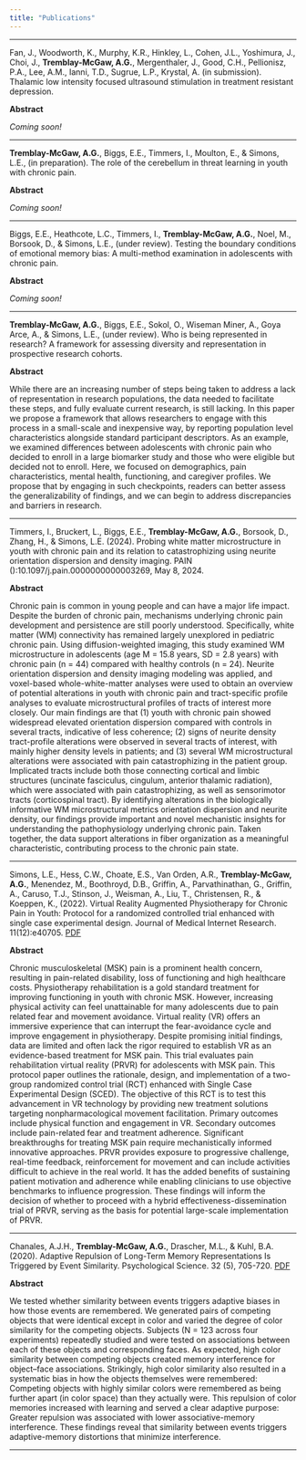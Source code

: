 ```yaml
---
title: "Publications"
---
```

***

Fan, J., Woodworth, K., Murphy, K.R., Hinkley, L., Cohen, J.L., Yoshimura, J.,  Choi, J., __Tremblay-McGaw, A.G.__, Mergenthaler, J., Good, C.H., Pellionisz, P.A., Lee, A.M., Ianni, T.D., Sugrue, L.P., Krystal, A. (in submission). Thalamic low intensity focused ultrasound stimulation in treatment resistant depression.

__Abstract__

_Coming soon!_


***

__Tremblay-McGaw, A.G.__, Biggs, E.E., Timmers, I., Moulton, E., & Simons, L.E., (in preparation). The role of the cerebellum in threat learning in youth with chronic pain.

__Abstract__

_Coming soon!_


***

Biggs, E.E., Heathcote, L.C., Timmers, I., __Tremblay-McGaw, A.G.__, Noel, M., Borsook, D., & Simons, L.E., (under review). Testing the boundary conditions of emotional memory bias: A multi-method examination in adolescents with chronic pain.

__Abstract__

_Coming soon!_


***

__Tremblay-McGaw, A.G.__, Biggs, E.E., Sokol, O., Wiseman Miner, A., Goya Arce, A., & Simons, L.E., (under review). Who is being represented in research? A framework for assessing diversity and representation in prospective research cohorts.

__Abstract__

While there are an increasing number of steps being taken to address a lack of representation in research populations, the data needed to facilitate these steps, and fully evaluate current research, is still lacking. In this paper we propose a framework that allows researchers to engage with this process in a small-scale and inexpensive way, by reporting population level characteristics alongside standard participant descriptors. As an example, we examined differences between adolescents with chronic pain who decided to enroll in a large biomarker study and those who were eligible but decided not to enroll. Here, we focused on demographics, pain characteristics, mental health, functioning, and caregiver profiles. We propose that by engaging in such checkpoints, readers can better assess the generalizability of findings, and we can begin to address discrepancies and barriers in research.


***

Timmers, I., Bruckert, L., Biggs, E.E., __Tremblay-McGaw, A.G.__, Borsook, D., Zhang, H., & Simons, L.E. (2024). Probing white matter microstructure in youth with chronic pain and its relation to catastrophizing using neurite orientation dispersion and density imaging. PAIN ():10.1097/j.pain.0000000000003269, May 8, 2024.

__Abstract__

Chronic pain is common in young people and can have a major life impact. Despite the burden of chronic pain, mechanisms underlying chronic pain development and persistence are still poorly understood. Specifically, white matter (WM) connectivity has remained largely unexplored in pediatric chronic pain. Using diffusion-weighted imaging, this study examined WM microstructure in adolescents (age M = 15.8 years, SD = 2.8 years) with chronic pain (n = 44) compared with healthy controls (n = 24). Neurite orientation dispersion and density imaging modeling was applied, and voxel-based whole-white-matter analyses were used to obtain an overview of potential alterations in youth with chronic pain and tract-specific profile analyses to evaluate microstructural profiles of tracts of interest more closely. Our main findings are that (1) youth with chronic pain showed widespread elevated orientation dispersion compared with controls in several tracts, indicative of less coherence; (2) signs of neurite density tract-profile alterations were observed in several tracts of interest, with mainly higher density levels in patients; and (3) several WM microstructural alterations were associated with pain catastrophizing in the patient group. Implicated tracts include both those connecting cortical and limbic structures (uncinate fasciculus, cingulum, anterior thalamic radiation), which were associated with pain catastrophizing, as well as sensorimotor tracts (corticospinal tract). By identifying alterations in the biologically informative WM microstructural metrics orientation dispersion and neurite density, our findings provide important and novel mechanistic insights for understanding the pathophysiology underlying chronic pain. Taken together, the data support alterations in fiber organization as a meaningful characteristic, contributing process to the chronic pain state.


***

Simons, L.E., Hess, C.W., Choate, E.S., Van Orden, A.R., __Tremblay-McGaw, A.G.__, Menendez, M., Boothroyd, D.B., Griffin, A., Parvathinathan, G., Griffin, A., Caruso, T.J., Stinson, J., Weisman, A., Liu, T., Christensen, R., & Koeppen, K., (2022). Virtual Reality Augmented Physiotherapy for Chronic Pain in Youth: Protocol for a randomized controlled trial enhanced with single case experimental design. Journal of Medical Internet Research. 11(12):e40705.
[PDF](pdfs/SimonsEtal2022.pdf)

__Abstract__

Chronic musculoskeletal (MSK) pain is a prominent health concern, resulting in pain-related disability, loss of functioning and high healthcare costs. Physiotherapy rehabilitation is a gold standard treatment for improving functioning in youth with chronic MSK. However, increasing physical activity can feel unattainable for many adolescents due to pain related fear and movement avoidance. Virtual reality (VR) offers an immersive experience that can interrupt the fear-avoidance cycle and improve engagement in physiotherapy. Despite promising initial findings, data are limited and often lack the rigor required to establish VR as an evidence-based treatment for MSK pain. This trial evaluates pain rehabilitation virtual reality (PRVR) for adolescents with MSK pain. This protocol paper outlines the rationale, design, and implementation of a two-group randomized control trial (RCT) enhanced with Single Case Experimental Design (SCED). The objective of this RCT is to test this advancement in VR technology by providing new treatment solutions targeting nonpharmacological movement facilitation. Primary outcomes include physical function and engagement in VR. Secondary outcomes include pain-related fear and treatment adherence. Significant breakthroughs for treating MSK pain require mechanistically informed innovative approaches. PRVR provides exposure to progressive challenge, real-time feedback, reinforcement for movement and can include activities difficult to achieve in the real world. It has the added benefits of sustaining patient motivation and adherence while enabling clinicians to use objective benchmarks to influence progression. These findings will inform the decision of whether to proceed with a hybrid effectiveness-dissemination trial of PRVR, serving as the basis for potential large-scale implementation of PRVR.


***

Chanales, A.J.H., __Tremblay-McGaw, A.G.__, Drascher, M.L., & Kuhl, B.A. (2020). Adaptive Repulsion of Long-Term Memory Representations Is Triggered by Event Similarity. Psychological Science. 32 (5), 705-720. [PDF](pdfs/ChanalesEtal2021.pdf)

__Abstract__

We tested whether similarity between events triggers adaptive biases in how those events are remembered. We generated pairs of competing objects that were identical except in color and varied the degree of color similarity for the competing objects. Subjects (N = 123 across four experiments) repeatedly studied and were tested on associations between each of these objects and corresponding faces. As expected, high color similarity between competing objects created memory interference for object–face associations. Strikingly, high color similarity also resulted in a systematic bias in how the objects themselves were remembered: Competing objects with highly similar colors were remembered as being further apart (in color space) than they actually were. This repulsion of color memories increased with learning and served a clear adaptive purpose: Greater repulsion was associated with lower associative-memory interference. These findings reveal that similarity between events triggers adaptive-memory distortions that minimize interference.

***
